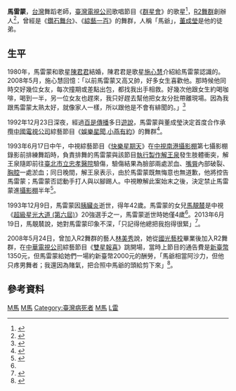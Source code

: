 {{Notability Unreferenced |time=2015-01-22T22:33:20+00:00}}
'''馬雷蒙'''{{BD|1951年||1993年|12月9日|catIdx=M馬}}，[[台灣|台灣]]舞蹈老師，[[臺灣電視公司|臺灣電視公司]]歌唱節目《[[群星會|群星會]]》的歌星<ref>{{cite web|author=鄭懿瀛|url=http://km.moc.gov.tw/myphoto/show.asp?categoryid=66|language=zh-tw|title=群星會|publisher=[[中華民國文化部|中華民國文化部]]國家文化資料庫|accessdate=2015-02-01|quote=那時台視又簽了一批新歌星，包括[[洪小喬|洪小喬]]、[[吳秀珠|吳秀珠]]、[[李佩菁|李佩菁]]、馬雷蒙、[[鳳飛飛|鳳飛飛]]等人，在《群星會》和其他歌唱節目中獻唱。|deadurl=yes|archiveurl=https://web.archive.org/web/20150202164212/http://km.moc.gov.tw/myphoto/show.asp?categoryid=66|archivedate=2015-02-02}}</ref>，[[R2舞群|R2舞群]]創辦人<ref name=appledaily20130620>{{cite news|author=李志展|title=馬雷蒙女兒 剷68公斤攻歌壇|url=http://ent.appledaily.com.tw/enews/article/entertainment/20130620/35095605|work=[[臺灣蘋果日報|臺灣蘋果日報]]|date=2013-06-20|accessdate=2015-02-01|archive-date=2016-08-12|archive-url=https://web.archive.org/web/20160812082618/http://ent.appledaily.com.tw/enews/article/entertainment/20130620/35095605/|dead-url=no}}</ref>，曾經是《[[鑽石舞台|鑽石舞台]]》、《[[綜藝一百|綜藝一百]]》的舞群，人稱「馬爺」，[[董成瑩|董成瑩]]是他的徒弟。

==生平==
1980年，馬雷蒙和歌星[[陳君君|陳君君]]結婚，陳君君是歌星[[施心慧|施心慧]]介紹給馬雷蒙認識的。2008年5月，施心慧回憶：「以前馬雷蒙又高又帥，好多女生喜歡他。那時候他同時交好幾位女友，每次撞期或差點出包，都找我出手相救。好幾次他跟女生約喝咖啡，喝到一半，另一位女友也趕來，我只好趕去幫他把女友分批帶離現場。因為我跟馬雷蒙太熟太好，就像家人一樣，所以跟他是不會有緋聞的。」<ref>{{cite web|author=陳玲玲|title=施心慧不會唱歌卻當歌星 大起大落看遍藝界人生|url=http://www.taiwancinema.com/Infofeatures/InfofeaturesContent/?ContentUrl=56849|language=zh-hant|date=2008-05-14|work=台灣電影網|publisher=[[文化部影視及流行音樂產業局|文化部影視及流行音樂產業局]]|accessdate=2019-01-05|quote=施心慧回憶道，當時在歌廳後台，老覺得有雙亮晶晶的眼睛注意她跟馬雷蒙說說笑笑；直爽的她直接問默默在旁注意兩人舉動的小歌星，是不是暗戀馬雷蒙？這個女孩害羞靦腆承認。施心慧眼見這個女孩老實、是個當老婆的人選，於是熱心介紹給馬雷蒙；而這個小歌星，就是後來的「馬太太」陳君君。|archive-url=https://web.archive.org/web/20190105094322/http://www.taiwancinema.com/Infofeatures/InfofeaturesContent/?ContentUrl=56849|archive-date=2019-01-05|dead-url=yes}}</ref>

1992年12月23日深夜，經過[[百是傳播|百是傳播]]多日[[遊說|遊說]]，馬雷蒙與董成瑩決定首度合作承攬[[中國電視公司|中國電視公司]]綜藝節目《[[娛樂星聞_小燕有約|娛樂星聞 小燕有約]]》的舞群<ref>{{cite news|author=王祖壽|title="星聞"明登場 小燕與你有約|url=|work=[[民生報|民生報]]|date=1992-12-25|page=12|accessdate=2015-02-02}}</ref>。

1993年6月17日中午，中視綜藝節目《[[快樂星期天_(中視綜藝節目)|快樂星期天]]》在[[中視南港攝影棚|中視南港攝影棚]]第七攝影棚錄影前排練舞蹈時，負責排舞的馬雷蒙與該節目[[執行製作|執行製作]][[解王泉|解王泉]]發生肢體衝突，解王泉隨即前往[[臺北市立聯合醫院忠孝院區|臺北市立忠孝醫院]]驗傷，驗傷結果為臉部兩處淤血、[[嘴脣|嘴脣]]內部破裂、[[胸腔|胸腔]]一處淤血；同日晚間，解王泉表示，由於馬雷蒙既無悔意也無道歉，他將控告馬雷蒙；馬雷蒙否認動手打人與以腳踢人。中視瞭解此案始末之後，決定禁止馬雷蒙進[[攝影棚|攝影棚]]半年<ref>{{cite news|author=王祖壽|title=“快樂星期天” 馬雷蒙推人致傷|url=|work=民生報|date=1993-06-18|page=12|accessdate=2015-02-01}}</ref>。

1993年12月9日，馬雷蒙因[[胰臟炎|胰臟炎]]逝世，得年42歲。馬雷蒙的女兒[[馬靚辳|馬靚辳]]是中視《[[超級星光大道_(第六屆)|超級星光大道 (第六屆)]]》20強選手之一，馬雷蒙逝世時她僅4歲<ref name=appledaily20130620 />。2013年6月19日，馬靚辳說，她對馬雷蒙印象不深，「只記得他總把我抱得很緊」<ref>{{cite news|author=黃嘉平|title=馬雷蒙女瘦23kg出輯 鼻翼縮小疑變臉|url=http://www.chinatimes.com/newspapers/20130620002733-260112|work=[[中國時報|中國時報]]|date=2013-06-20|accessdate=2015-02-03|archive-date=2019-06-29|archive-url=https://web.archive.org/web/20190629055954/https://www.chinatimes.com/newspapers/20130620002733-260112|dead-url=no}}</ref>。

2008年5月24日，曾加入R2舞群的藝人[[林美秀_(演員)|林美秀]]說，她從[[國光藝校|國光藝校]]畢業後加入R2舞群，在[[中華電視公司|中華電視公司]]綜藝節目《[[雙星報喜_(華視)|雙星報喜]]》跳開場，當時上節目的通告費是[[新臺幣|新臺幣]]1350元，但馬雷蒙給她們一場約新臺幣2000元的酬勞，「馬爺相當阿沙力，但他只疼男舞者；我還因為賭氣，把合照中馬爺的頭給剪下來」<ref>{{cite news|author=娛樂中心|title=林美秀曾瘦到40公斤 伴藍心湄辣舞|url=http://ent.appledaily.com.tw/enews/article/entertainment/20080525/30585144|work=臺灣蘋果日報|date=2008-05-25|accessdate=2015-02-02|archive-date=2016-03-08|archive-url=https://web.archive.org/web/20160308045610/http://ent.appledaily.com.tw/enews/article/entertainment/20080525/30585144/|dead-url=no}}</ref>。

==參考資料==
{{reflist}}

[[Category:臺灣男舞者|M馬]]
[[Category:台灣綜藝界人物|M馬]]
[[Category:臺灣病死者|Category:臺灣病死者]]
[[Category:死于消化系統疾病的人|M馬]]
[[Category:馬姓|L雷]]
